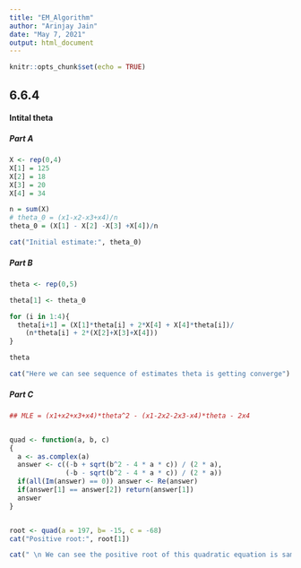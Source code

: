 ---
title: "EM_Algorithm"
author: "Arinjay Jain"
date: "May 7, 2021"
output: html_document
---

```{r setup, include=FALSE}
knitr::opts_chunk$set(echo = TRUE)
```

## 6.6.4

#### Intital theta

##### Part A
```{r, include=T}
X <- rep(0,4)
X[1] = 125
X[2] = 18
X[3] = 20
X[4] = 34

n = sum(X)
# theta_0 = (x1-x2-x3+x4)/n
theta_0 = (X[1] - X[2] -X[3] +X[4])/n

cat("Initial estimate:", theta_0)
```

##### Part B
```{r}
theta <- rep(0,5)

theta[1] <- theta_0

for (i in 1:4){
  theta[i+1] = (X[1]*theta[i] + 2*X[4] + X[4]*theta[i])/
    (n*theta[i] + 2*(X[2]+X[3]+X[4]))
}

theta

cat("Here we can see sequence of estimates theta is getting converge")
```

##### Part C

```{r}
## MLE = (x1+x2+x3+x4)*theta^2 - (x1-2x2-2x3-x4)*theta - 2x4


quad <- function(a, b, c)
{
  a <- as.complex(a)
  answer <- c((-b + sqrt(b^2 - 4 * a * c)) / (2 * a),
              (-b - sqrt(b^2 - 4 * a * c)) / (2 * a))
  if(all(Im(answer) == 0)) answer <- Re(answer)
  if(answer[1] == answer[2]) return(answer[1])
  answer
}


root <- quad(a = 197, b= -15, c = -68)
cat("Positive root:", root[1])

cat(" \n We can see the positive root of this quadratic equation is same with roundoff error to MLE (theta)")
```
